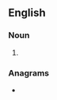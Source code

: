 ==English==

===Noun===
{{head|en|noun form}}

# {{plural of|en|brushfire}}

===Anagrams===
* {{anagrams|en|a=befhirrssu|burrfishes|furbishers}}